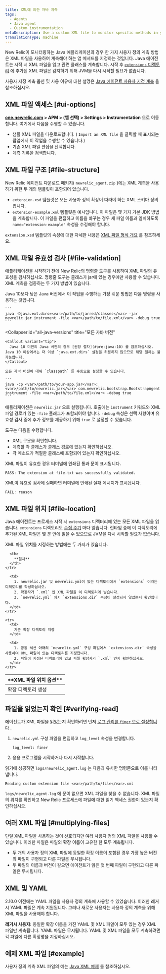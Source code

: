 ```yaml
---
title: XML에 의한 자바 계측
tags:
  - Agents
  - Java agent
  - Custom instrumentation
metaDescription: Use a custom XML file to monitor specific methods in your Java app without modifying code in New Relic.
translationType: machine
---
```


New Relic이 모니터링하는 Java 애플리케이션의 경우 한 가지 사용자 정의 계측 방법은 XML 파일을 사용하여 계측해야 하는 앱 메서드를 지정하는 것입니다. Java 에이전트는 시작 시 XML 파일을 읽고 관련 클래스를 계측합니다. 시작 후 [`extensions` 디렉토리](#file-location) 에 추가된 XML 파일은 감지하기 위해 JVM을 다시 시작할 필요가 없습니다.

사용자 지정 계측 옵션 및 사용 이유에 대한 설명은 [Java 에이전트 사용자 지정 계측](/docs/agents/java-agent/custom-instrumentation/java-custom-instrumentation) 을 참조하십시오.

## XML 파일 액세스 [#ui-options]

**[one.newrelic.com](https://one.newrelic.com/all-capabilities) > APM > (앱 선택) > Settings > Instrumentation** 으로 이동합니다. 여기에서 다음을 수행할 수 있습니다.

* 샘플 XML 파일을 다운로드합니다. ( `Import an XML file` 을 클릭할 때 표시되는 팝업에서 이 작업을 수행할 수 있습니다.)
* 기존 XML 파일 편집을 선택합니다.
* 계측 기록을 검색합니다.

## XML 파일 구조 [#file-structure]

New Relic 에이전트 다운로드 패키지( `newrelic_agent.zip` )에는 XML 계측을 사용하기 위한 두 개의 템플릿이 포함되어 있습니다.

* `extension.xsd` 템플릿은 모든 사용자 정의 확장이 따라야 하는 XML 스키마 정의입니다.
* `extension-example.xml` 템플릿은 예시입니다. 이 파일은 몇 가지 기본 JDK 방법을 계측합니다. 이 파일을 편집하고 이름을 바꾸는 경우 새 파일 이름과 일치하도록 `name="extension-example"` 속성을 수정해야 합니다.

`extension.xsd` 템플릿의 속성에 대한 자세한 내용은 [XML 파일 형식 개요](/docs/agents/java-agent/custom-instrumentation/java-custom-instrumentation-xml-examples#file-format) 를 참조하세요.

## XML 파일 유효성 검사 [#file-validation]

애플리케이션을 시작하기 전에 New Relic의 명령줄 도구를 사용하여 XML 파일의 유효성을 검사하십시오. 명령줄 도구는 클래스가 jar에 있는 경우에만 사용할 수 있습니다. XML 계측을 검증하는 두 가지 방법이 있습니다.

<CollapserGroup>
  <Collapser
    id="pre-java-10"
    title="Java 10 미만의 Java 버전"
  >
    Java 10보다 낮은 Java 버전에서 이 작업을 수행하는 가장 쉬운 방법은 다음 명령을 사용하는 것입니다.

    ```
    java -Djava.ext.dirs=<var>/path/to/jarred/classes</var> -jar newrelic.jar instrument -file <var>/path/to/file.xml</var> -debug true
    ```
  </Collapser>

  <Collapser
    id="all-java-versions"
    title="모든 자바 버전"
  >
    <Callout variant="tip">
      Java 10 미만의 Java 버전의 경우 [권장 절차](#pre-java-10) 를 참조하십시오. Java 10 이상에서는 더 이상 `java.ext.dirs` 설정을 허용하지 않으므로 해당 절차는 불가능합니다.
    </Callout>

    모든 자바 버전에 대해 `classpath` 를 수동으로 설정할 수 있습니다.

    ```
    java -cp <var>/path/to/your-app.jar</var>:<var>/path/to/newrelic.jar</var> com.newrelic.bootstrap.BootstrapAgent instrument -file <var>/path/to/file.xml</var> -debug true
    ```
  </Collapser>
</CollapserGroup>

애플리케이션은 `newrelic.jar` 으로 실행됩니다. 호출에는 `instrument` 키워드와 XML 파일 경로가 있는 `-file` 플래그가 포함되어야 합니다. `-debug` 속성은 선택 사항이며 유효성 검사 중에 추가 정보를 제공하기 위해 `true` 로 설정할 수 있습니다.

도구는 다음을 수행합니다.

* XML 구문을 확인합니다.
* 계측할 각 클래스가 클래스 경로에 있는지 확인하십시오.
* 각 메소드가 적절한 클래스에 포함되어 있는지 확인하십시오.

XML 파일이 유효한 경우 터미널에 인쇄된 통과 문이 표시됩니다.

```
PASS: The extension at file.txt was successfully validated.
```

XML이 유효성 검사에 실패하면 터미널에 인쇄된 실패 메시지가 표시됩니다.

```
FAIL: reason
```

## XML 파일 위치 [#file-location]

Java 에이전트는 프로세스 시작 시 `extensions` 디렉터리에 있는 모든 XML 파일을 읽습니다. `extensions` 디렉토리도 [수집 주기](/docs/accounts-partnerships/education/getting-started-new-relic/glossary#harvest-cycle) 마다 읽습니다. 런타임 중에 이 디렉토리에 추가된 XML 파일은 몇 분 안에 읽을 수 있으므로 JVM을 다시 시작할 필요가 없습니다.

XML 파일 위치를 지정하는 방법에는 두 가지가 있습니다.

<table>
  <thead>
    <tr>
      <th width={200}>
        **XML 파일 위치 옵션**
      </th>

      <th>
        **절차**
      </th>
    </tr>
  </thead>

  <tbody>
    <tr>
      <td>
        확장 디렉토리 생성
      </td>

      <td>
        1. newrelic.jar 및 newrelic.yml이 있는 디렉토리에서 `extensions` 이라는 디렉토리를 작성하십시오.
        2. 확장자가 `.xml` 인 XML 파일을 이 디렉토리에 넣습니다.
        3. `newrelic.yml` 에서 `extensions.dir` 속성이 설정되지 않았는지 확인합니다.
      </td>
    </tr>

    <tr>
      <td>
        기존 확장 디렉토리 지정
      </td>

      <td>
        1. 공통 섹션 아래의 `newrelic.yml` 구성 파일에서 `extensions.dir` 속성을 사용하여 XML 파일이 있는 디렉토리를 지정합니다.
        2. 파일이 지정된 디렉토리에 있고 파일 확장자가 `.xml` 인지 확인하십시오.
      </td>
    </tr>
  </tbody>
</table>

## 파일을 읽었는지 확인 [#verifying-read]

에이전트가 XML 파일을 읽었는지 확인하려면 먼저 [로그 관리를 `finer` 으로 설정합니다](/docs/java/java-kb-101) .

1. `newrelic.yml` 구성 파일을 편집하고 `log_level` 속성을 변경합니다.

   ```
   log_level: finer
   ```

2. 응용 프로그램을 시작하거나 다시 시작합니다.

읽기에 성공하면 `logs/newrelic_agent.log` 는 다음과 유사한 명령문으로 이를 나타냅니다.

```
Reading custom extension file <var>/path/to/file</var>.xml
```

`logs/newrelic_agent.log` 에 문이 없으면 XML 파일을 찾을 수 없습니다. XML 파일의 위치를 확인하고 New Relic 프로세스에 파일에 대한 읽기 액세스 권한이 있는지 확인하십시오.

## 여러 XML 파일 [#multiplying-files]

단일 XML 파일을 사용하는 것이 선호되지만 여러 사용자 정의 XML 파일을 사용할 수 있습니다. 이러한 파일은 파일의 확장 이름이 고유한 한 모두 계측됩니다.

* 두 개의 사용자 정의 XML 파일에 동일한 확장 이름이 포함된 경우 가장 높은 버전의 파일이 구현되고 다른 파일은 무시됩니다.
* 두 파일의 이름과 버전이 같으면 에이전트가 읽은 첫 번째 파일이 구현되고 다른 파일은 무시됩니다.

## XML 및 YAML

2.10.0 이전에는 YAML 파일을 사용자 정의 계측에 사용할 수 있었습니다. 이러한 레거시 YAML 파일은 계속 지원됩니다. 그러나 새로운 사용자는 사용자 정의 계측을 위해 XML 파일을 사용해야 합니다.

**레거시 사용자:** 동일한 확장 이름을 가진 YAML 및 XML 파일이 모두 있는 경우 XML 파일만 계측됩니다. YAML 파일은 무시됩니다. YAML 및 XML 파일을 모두 계측하려면 각 파일에 다른 확장명을 지정하십시오.

## 예제 XML 파일 [#example]

사용자 정의 계측 XML 파일의 예는 [Java XML 예제](/docs/java/custom-xml-examples) 를 참조하십시오.
